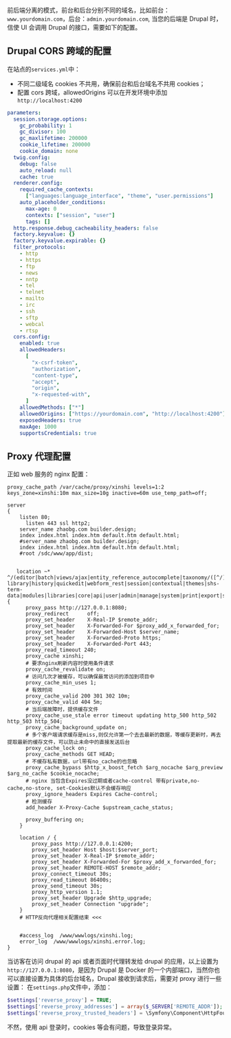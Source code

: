 
<Meta title="开发/部署/Drupal 配置" id="drupal-settings" />

前后端分离的模式，前台和后台分别不同的域名，比如前台：`www.yourdomain.com`，后台：`admin.yourdomain.com`,
当您的后端是 Drupal 时，信使 UI 会调用 Drupal 的接口，需要如下的配置。

## Drupal CORS 跨域的配置

在站点的`services.yml`中：

- 不同二级域名 cookies 不共用，确保前台和后台域名不共用 cookies；
- 配置 cors 跨域，allowedOrigins 可以在开发环境中添加`http://localhost:4200`

```yml
parameters:
  session.storage.options:
    gc_probability: 1
    gc_divisor: 100
    gc_maxlifetime: 200000
    cookie_lifetime: 200000
    cookie_domain: none
  twig.config:
    debug: false
    auto_reload: null
    cache: true
  renderer.config:
    required_cache_contexts:
      ["languages:language_interface", "theme", "user.permissions"]
    auto_placeholder_conditions:
      max-age: 0
      contexts: ["session", "user"]
      tags: []
  http.response.debug_cacheability_headers: false
  factory.keyvalue: {}
  factory.keyvalue.expirable: {}
  filter_protocols:
    - http
    - https
    - ftp
    - news
    - nntp
    - tel
    - telnet
    - mailto
    - irc
    - ssh
    - sftp
    - webcal
    - rtsp
  cors.config:
    enabled: true
    allowedHeaders:
      [
        "x-csrf-token",
        "authorization",
        "content-type",
        "accept",
        "origin",
        "x-requested-with",
      ]
    allowedMethods: ["*"]
    allowedOrigins: ["https://yourdomain.com", "http://localhost:4200"]
    exposedHeaders: true
    maxAge: 1000
    supportsCredentials: true
```

## Proxy 代理配置

正如 web 服务的 nginx 配置：

```
proxy_cache_path /var/cache/proxy/xinshi levels=1:2 keys_zone=xinshi:10m max_size=10g inactive=60m use_temp_path=off;

server
{
    listen 80;
	  listen 443 ssl http2;
    server_name zhaobg.com builder.design;
    index index.html index.htm default.htm default.html;
    #server_name zhaobg.com builder.design;
    index index.html index.htm default.htm default.html;
    #root /sdc/www/app/dist;


   location ~* ^/(editor|batch|views/ajax|entity_reference_autocomplete|taxonomy/([^/]+)/([^/]+)/edit|autocomplete|media-library|history|quickedit|webform_rest|session|contextual|themes|shs-term-data|modules|libraries|core|api|user|admin|manage|system|print|export|sites/([^/]+)/files){
      proxy_pass http://127.0.0.1:8080;
      proxy_redirect      off;
      proxy_set_header    X-Real-IP $remote_addr;
      proxy_set_header    X-Forwarded-For $proxy_add_x_forwarded_for;
      proxy_set_header    X-Forwarded-Host $server_name;
      proxy_set_header    X-Forwarded-Proto https;
      proxy_set_header    X-Forwarded-Port 443;
      proxy_read_timeout 240;
      proxy_cache xinshi;
      # 要求nginx刷新内容时使用条件请求
      proxy_cache_revalidate on;
      # 访问几次才被缓存，可以确保最常访问的添加到项目中
      proxy_cache_min_uses 1;
      # 有效时间
      proxy_cache_valid 200 301 302 10m;
      proxy_cache_valid 404 5m;
      # 当后端故障时，提供缓存文件
      proxy_cache_use_stale error timeout updating http_500 http_502 http_503 http_504;
      proxy_cache_background_update on;
      # 多个客户端请求缓存是miss,则仅允许第一个去去最新的数据，等缓存更新时，再去提取最新的缓存文件，可以防止未命中的直接发送后台
      proxy_cache_lock on;
      proxy_cache_methods GET HEAD;
      # 不缓存私有数据，url带有no_cache的也忽略
      proxy_cache_bypass $http_x_boost_fetch $arg_nocache $arg_preview $arg_no_cache $cookie_nocache;
      # nginx 当包含Expires没过期或者cache-control 带有private,no-cache,no-store, set-Cookies默认不会缓存响应
      proxy_ignore_headers Expires Cache-control;
      # 检测缓存
      add_header X-Proxy-Cache $upstream_cache_status;

      proxy_buffering on;
    }

    location / {
        proxy_pass http://127.0.0.1:4200;
        proxy_set_header Host $host:$server_port;
        proxy_set_header X-Real-IP $remote_addr;
        proxy_set_header X-Forwarded-For $proxy_add_x_forwarded_for;
        proxy_set_header REMOTE-HOST $remote_addr;
        proxy_connect_timeout 30s;
        proxy_read_timeout 86400s;
        proxy_send_timeout 30s;
        proxy_http_version 1.1;
        proxy_set_header Upgrade $http_upgrade;
        proxy_set_header Connection "upgrade";
    }
    # HTTP反向代理相关配置结束 <<<


    #access_log  /www/wwwlogs/xinshi.log;
    error_log  /www/wwwlogs/xinshi.error.log;
}
```

当访客在访问 drupal 的 api 或者页面时代理转发给 drupal 的应用，以上设置为`http://127.0.0.1:8080`，是因为 Drupal 是 Docker 的一个内部端口，当然你也可以直接设置为具体的后台域名，Drupal 接收到请求后，需要对 proxy 进行一些设置：
在`settings.php`文件中，添加：

```php
$settings['reverse_proxy'] = TRUE;
$settings['reverse_proxy_addresses'] = array($_SERVER['REMOTE_ADDR']);
$settings['reverse_proxy_trusted_headers'] = \Symfony\Component\HttpFoundation\Request::HEADER_X_FORWARDED_ALL | \Symfony\Component\HttpFoundation\Request::HEADER_FORWARDED;
```

不然，使用 api 登录时，cookies 等会有问题，导致登录异常。
